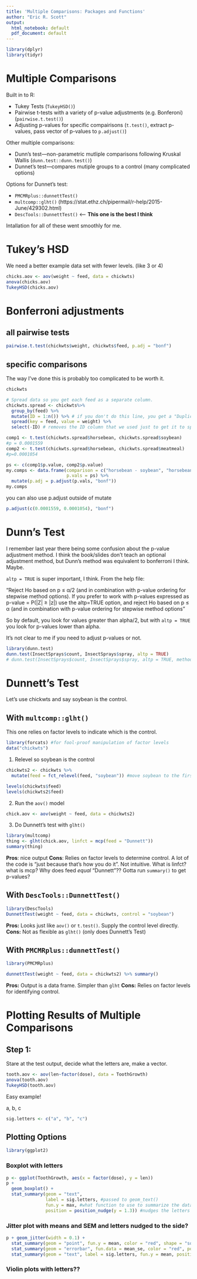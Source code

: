 ```yaml
---
title: 'Multiple Comparisons: Packages and Functions'
author: "Eric R. Scott"
output:
  html_notebook: default
  pdf_document: default
---
```

```r
library(dplyr)
library(tidyr)
```

# Multiple Comparisons

Built in to R:

- Tukey Tests (`TukeyHSD()`)
- Pairwise t-tests with a variety of p-value adjustments (e.g. Bonferoni) (`pairwise.t.test()`)
- Adjusting p-values for specific compairisons (`t.test()`, extract p-values, pass vector of p-values to `p.adjust()`)

Other multiple comparisons:

- Dunn's test---non-parametric mutliple comparisons following Kruskal Wallis (`dunn.test::dunn.test()`)
- Dunnet's test---compares mutiple groups to a control (many complicated options)

Options for Dunnet's test:

- `PMCMRplus::dunnettTest()`
- `multcomp::glht()` (https://stat.ethz.ch/pipermail/r-help/2015-June/429302.html)
- `DescTools::DunnettTest()`  <-- **This one is the best I think**

Intallation for all of these went smoothly for me.

# Tukey's HSD

We need a better example data set with fewer levels.  (like 3 or 4)

```r
chicks.aov <- aov(weight ~ feed, data = chickwts)
anova(chicks.aov)
TukeyHSD(chicks.aov)
```

# Bonferroni adjustments

## all pairwise tests

```r
pairwise.t.test(chickwts$weight, chickwts$feed, p.adj = "bonf")
```

## specific comparisons

The way I've done this is probably too complicated to be worth it.

```r
chickwts

# Spread data so you get each feed as a separate column.
chickwts.spread <- chickwts%>% 
  group_by(feed) %>% 
  mutate(ID = 1:n()) %>% # if you don't do this line, you get a "Duplicate identifiers" error
  spread(key = feed, value = weight) %>% 
  select(-ID) # removes the ID column that we used just to get it to spread correctly

comp1 <- t.test(chickwts.spread$horsebean, chickwts.spread$soybean)
#p = 0.0001559
comp2 <- t.test(chickwts.spread$horsebean, chickwts.spread$meatmeal)
#p=0.0001054

ps <- c(comp1$p.value, comp2$p.value)
my.comps <- data.frame(comparison = c("horsebean - soybean", "horsebean - meatmeal"),
                       p.vals = ps) %>% 
  mutate(p.adj = p.adjust(p.vals, "bonf"))
my.comps
```
you can also use p.adjust outside of mutate
```r
p.adjust(c(0.0001559, 0.0001054), "bonf")
```

# Dunn's Test

I remember last year there being some confusion about the p-value adjustment method.  I think the book/slides don't teach an optional adjustment method, but Dunn's method was equivalent to bonferroni I think. Maybe.

`altp = TRUE` is super important, I think.  From the help file:

"Reject Ho based on p ≤ α/2 (and in combination with p-value ordering for stepwise method options). If you prefer to work with p-values expressed as p-value = P(|Z| ≥ |z|) use the altp=TRUE option, and reject Ho based on p ≤ α (and in combination with p-value ordering for stepwise method options"

So by default, you look for values greater than alpha/2, but with `altp = TRUE` you look for p-values lower than alpha.

It's not clear to me if you need to adjust p-values or not.

```r
library(dunn.test)
dunn.test(InsectSprays$count, InsectSprays$spray, altp = TRUE)
# dunn.test(InsectSprays$count, InsectSprays$spray, altp = TRUE, method = "bonferroni")
```


# Dunnett's Test

Let's use chickwts and say soybean is the control.

## With `multcomp::glht()`

This one relies on factor levels to indicate which is the control.

```r
library(forcats) #for fool-proof manipulation of factor levels
data("chickwts")
```

1. Relevel so soybean is the control

```r
chickwts2 <- chickwts %>% 
  mutate(feed = fct_relevel(feed, "soybean")) #move soybean to the first level

levels(chickwts$feed)
levels(chickwts2$feed)
```

2. Run the `aov()` model

```r
chick.aov <- aov(weight ~ feed, data = chickwts2)
```

3. Do Dunnett's test with `glht()`

```r
library(multcomp)
thing <- glht(chick.aov, linfct = mcp(feed = "Dunnett"))
summary(thing)
```

**Pros**: nice output
**Cons**: Relies on factor levels to determine control. A lot of the code is "just because that's how you do it".  Not intuitive.  What is linfct? what is mcp?  Why does feed *equal* "Dunnett"?? Gotta run `summary()` to get p-values?


## With `DescTools::DunnettTest()`

```r
library(DescTools)
DunnettTest(weight ~ feed, data = chickwts, control = "soybean")
```

**Pros:** Looks just like `aov()` or `t.test()`.  Supply the control level directly.
**Cons:** Not as flexible as `glht()` (only does Dunnett's Test)


## With `PMCMRplus::dunnettTest()`

```r
library(PMCMRplus)
```

```r
dunnettTest(weight ~ feed, data = chickwts2) %>% summary()
```

**Pros:** Output is a data frame. Simpler than `glht`
**Cons:** Relies on factor levels for identifying control.


# Plotting Results of Multiple Comparisons

## Step 1:

Stare at the test output, decide what the letters are, make a vector.

```r
tooth.aov <- aov(len~factor(dose), data = ToothGrowth)
anova(tooth.aov)
TukeyHSD(tooth.aov)
```
Easy example!

a, b, c

```r
sig.letters <- c("a", "b", "c")
```

## Plotting Options

```r
library(ggplot2)
```

### Boxplot with letters

```r
p <- ggplot(ToothGrowth, aes(x = factor(dose), y = len))
p +
  geom_boxplot() +
  stat_summary(geom = "text",
               label = sig.letters, #passed to geom_text()
               fun.y = max, #what function to use to summarize the data, ToothGrowth, to get y-values?
               position = position_nudge(y = 1.3)) #nudges the letters slightly above max(len)
```


### Jitter plot with means and SEM and letters nudged to the side?

```r
p + geom_jitter(width = 0.1) +
  stat_summary(geom = "point", fun.y = mean, color = "red", shape = "square", size = 3, position = position_nudge(x = 0.25)) +
  stat_summary(geom = "errorbar", fun.data = mean_se, color = "red", position = position_nudge(x = 0.25), width = 0.1) +
  stat_summary(geom = "text", label = sig.letters, fun.y = mean, position = position_nudge(x = 0.25, y = 2))
```


### Violin plots with letters??



